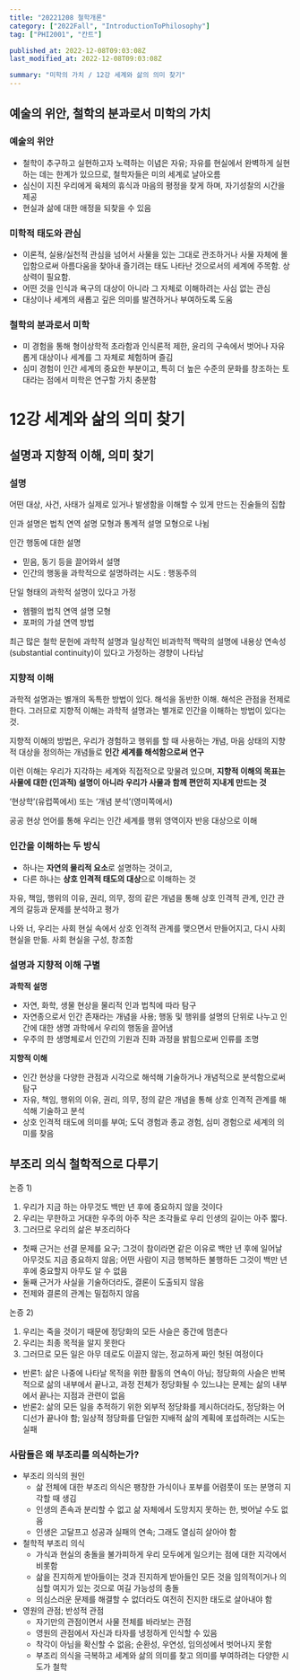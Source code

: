 ```yaml
---
title: "20221208 철학개론"
category: ["2022Fall", "IntroductionToPhilosophy"]
tag: ["PHI2001", "칸트"]

published_at: 2022-12-08T09:03:08Z
last_modified_at: 2022-12-08T09:03:08Z

summary: "미학의 가치 / 12강 세계와 삶의 의미 찾기"
---
```


## 예술의 위안, 철학의 분과로서 미학의 가치

### 예술의 위안

- 철학이 추구하고 실현하고자 노력하는 이념은 자유; 자유를 현실에서 완벽하게 실현하는 데는 한계가 있으므로, 철학자들은 미의 세계로 날아오름
- 심신이 지친 우리에게 육체의 휴식과 마음의 평정을 찾게 하며, 자기성찰의 시간을 제공
- 현실과 삶에 대한 애정을 되찾을 수 있음

### 미학적 태도와 관심

- 이론적, 실용/실천적 관심을 넘어서 사물을 있는 그대로 관조하거나 사물 자체에 몰입함으로써 아름다움을 찾아내 즐기려는 태도
  나타난 것으로서의 세계에 주목함.
  상상력이 필요함.
- 어떤 것을 인식과 욕구의 대상이 아니라 그 자체로 이해하려는 사심 없는 관심
- 대상이나 세계의 새롭고 깊은 의미를 발견하거나 부여하도록 도움

### 철학의 분과로서 미학

- 미 경험을 통해 형이상학적 초라함과 인식론적 제한, 윤리의 구속에서 벗어나 자유롭게 대상이나 세계를 그 자체로 체험하며 즐김
- 심미 경험이 인간 세계의 중요한 부분이고, 특히 더 높은 수준의 문화를 창조하는 토대라는 점에서 미학은 연구할 가치 충분함

# 12강 세계와 삶의 의미 찾기

## 설명과 지향적 이해, 의미 찾기

### 설명

어떤 대상, 사건, 사태가 실제로 있거나 발생함을 이해할 수 있게 만드는 진술들의 집합

인과 설명은 법칙 연역 설명 모형과 통계적 설명 모형으로 나뉨

인간 행동에 대한 설명

- 믿음, 동기 등을 끌어와서 설명
- 인간의 행동을 과학적으로 설명하려는 시도 : 행동주의

단일 형태의 과학적 설명이 있다고 가정

- 헴펠의 법칙 연역 설명 모형
- 포퍼의 가설 연역 방법

최근 많은 철학 문헌에 과학적 설명과 일상적인 비과학적 맥락의 설명에 내용상 연속성(substantial continuity)이 있다고 가정하는 경향이 나타남

### 지향적 이해

과학적 설명과는 별개의 독특한 방법이 있다. 해석을 동반한 이해. 해석은 관점을 전제로 한다. 그러므로 지향적 이해는 과학적 설명과는 별개로 인간을 이해하는 방법이 있다는 것.

지향적 이해의 방법은, 우리가 경험하고 행위를 할 때 사용하는 개념, 마음 상태의 지향적 대상을 정의하는 개념들로 **인간 세계를 해석함으로써 연구**

이런 이해는 우리가 지각하는 세계와 직접적으로 맞물려 있으며, **지향적 이해의 목표는 사물에 대한 (인과적) 설명이 아니라 우리가 사물과 함께 편안히 지내게 만드는 것**

‘현상학’(유럽쪽에서) 또는 ‘개념 분석’(영미쪽에서)

공공 현상 언어를 통해 우리는 인간 세계를 행위 영역이자 반응 대상으로 이해

### 인간을 이해하는 두 방식

- 하나는 **자연의 물리적 요소**로 설명하는 것이고,
- 다른 하나는 **상호 인격적 태도의 대상**으로 이해하는 것

자유, 책임, 행위의 이유, 권리, 의무, 정의 같은 개념을 통해 상호 인격적 관계, 인간 관계의 갈등과 문제를 분석하고 평가

나와 너, 우리는 사회 현실 속에서 상호 인격적 관계를 맺으면서 만들어지고, 다시 사회 현실을 만듦. 사회 현실을 구성, 창조함

### 설명과 지향적 이해 구별

**과학적 설명**

- 자연, 화학, 생물 현상을 물리적 인과 법칙에 따라 탐구
- 자연종으로서 인간 존재라는 개념을 사용; 행동 및 행위를 설명의 단위로 나누고 인간에 대한 생명 과학에서 우리의 행동을 끌어냄
- 우주의 한 생명체로서 인간의 기원과 진화 과정을 밝힘으로써 인류를 조명

**지향적 이해**

- 인간 현상을 다양한 관점과 시각으로 해석해 기술하거나 개념적으로 분석함으로써 탐구
- 자유, 책임, 행위의 이유, 권리, 의무, 정의 같은 개념을 통해 상호 인격적 관계를 해석해 기술하고 분석
- 상호 인격적 태도에 의미를 부여; 도덕 경험과 종교 경험, 심미 경험으로 세계의 의미를 찾음

## 부조리 의식 철학적으로 다루기

논증 1)

1. 우리가 지금 하는 아무것도 백만 년 후에 중요하지 않을 것이다
2. 우리는 무한하고 거대한 우주의 아주 작은 조각들로 우리 인생의 길이는 아주 짧다.
3. 그러므로 우리의 삶은 부조리하다

- 첫째 근거는 선결 문제를 요구; 그것이 참이라면 같은 이유로 백만 년 후에 일어날 아무것도 지금 중요하지 않음; 어떤 사람이 지금 행복하든 불행하든 그것이 백만 년 후에 중요할지 아무도 알 수 없음
- 둘째 근거가 사실을 기술하더라도, 결론이 도출되지 않음
- 전제와 결론의 관계는 밀접하지 않음

논증 2)

1. 우리는 죽을 것이기 때문에 정당화의 모든 사슬은 중간에 멈춘다
2. 우리는 최종 목적을 알지 못한다
3. 그러므로 모든 일은 아무 데로도 이끌지 않는, 정교하게 짜인 헛된 여정이다

- 반론1: 삶은 나중에 나타날 목적을 위한 활동의 연속이 아님; 정당화의 사슬은 반복적으로 삶의 내부에서 끝나고, 과정 전체가 정당화될 수 있느냐는 문제는 삶의 내부에서 끝나는 지점과 관련이 없음
- 반론2: 삶의 모든 일을 추적하기 위한 외부적 정당화를 제시하더라도, 정당화는 어디선가 끝나야 함; 일상적 정당화를 단일한 지배적 삶의 계획에 포섭하려는 시도는 실패

### 사람들은 왜 부조리를 의식하는가?

- 부조리 의식의 원인
  - 삶 전체에 대한 부조리 의식은 팽창한 가식이나 포부를 어렴풋이 또는 분명히 지각할 때 생김
  - 인생의 존속과 분리할 수 없고 삶 자체에서 도망치지 못하는 한, 벗어날 수도 없음
  - 인생은 고달프고 성공과 실패의 연속; 그래도 열심히 살아야 함
- 철학적 부조리 의식
  - 가식과 현실의 충돌을 불가피하게 우리 모두에게 일으키는 점에 대한 지각에서 비롯함
  - 삶을 진지하게 받아들이는 것과 진지하게 받아들인 모든 것을 임의적이거나 의심할 여지가 있는 것으로 여길 가능성의 충돌
  - 의심스러운 문제를 해결할 수 없더라도 여전히 진지한 태도로 살아내야 함
- 영원의 관점; 반성적 관점
  - 자기만의 관점이면서 사물 전체를 바라보는 관점
  - 영원의 관점에서 자신과 타자를 냉정하게 인식할 수 있음
  - 착각이 아님을 확신할 수 없음; 순환성, 우연성, 임의성에서 벗어나지 못함
  - 부조리 의식을 극복하고 세계와 삶의 의미를 찾고 의미를 부여하려는 다양한 시도가 철학
